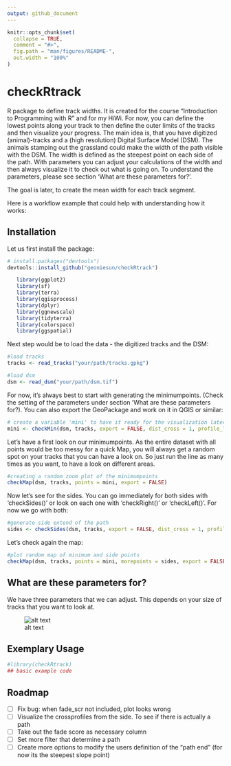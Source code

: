 ```yaml
---
output: github_document
---
```


<!-- README.md is generated from README.Rmd. Please edit that file -->

```r
knitr::opts_chunk$set(
  collapse = TRUE,
  comment = "#>",
  fig.path = "man/figures/README-",
  out.width = "100%"
)
```

# checkRtrack

<!-- badges: start -->
<!-- badges: end -->

R package to define track widths. It is created for the course "Introduction to Programming with R" and for my HiWi. 
For now, you can define the lowest points along your track to then define the outer limits of the tracks and then visualize your progress. 
The main idea is, that you have digitized (animal)-tracks and a (high resolution) Digital Surface Model (DSM). 
The animals stamping out the grassland could make the width of the path visible with the DSM. The width is defined as the steepest point on each side of the path. With parameters you can adjust your calculations of the width and then always visualize it to check out what is going on. To understand the parameters, please see section 'What are these parameters for?'.

The goal is later, to create the mean width for each track segment. 


Here is a workflow example that could help with understanding how it works:


## Installation

Let us first install the package:

``` r
# install.packages("devtools")
devtools::install_github("geoniesun/checkRtrack")

   library(ggplot2)
   library(sf)
   library(terra)
   library(qgisprocess)
   library(dplyr)
   library(ggnewscale)
   library(tidyterra)
   library(colorspace)
   library(ggspatial)
```

Next step would be to load the data - the digitized tracks and the DSM:


```r
#load tracks 
tracks <- read_tracks("your/path/tracks.gpkg")

#load dsm
dsm <- read_dsm("your/path/dsm.tif")

```
For now, it's always best to start with generating the minimumpoints. (Check the setting of the parameters under section 'What are these parameters for?). You can also export the GeoPackage and work on it in QGIS or similar:

```r
# create a variable 'mini' to have it ready for the visualization later
mini <- checkMin(dsm, tracks, export = FALSE, dist_cross = 1, profile_length = 1, dist_cross_points = 0.05, st_dev = 0.06)

```
Let's have a first look on our minimumpoints. As the entire dataset with all points would be too messy for a quick Map, you will always get a random spot on your tracks that you can have a look on. So just run the line as many times as you want, to have a look on different areas.

```r
#creating a random zoom plot of the minimumpoints
checkMap(dsm, tracks, points = mini, export = FALSE)

```
Now let's see for the sides. You can go immediately for both sides with 'checkSides()' or look on each one with 'checkRight()' or 'checkLeft()'. For now we go with both:

```r
#generate side extend of the path
sides <- checkSides(dsm, tracks, export = FALSE, dist_cross = 1, profile_length = 1, dist_cross_points = 0.05)
```
Let's check again the map:

```r
#plot random map of minimum and side points
checkMap(dsm, tracks, points = mini, morepoints = sides, export = FALSE)

```

## What are these parameters for?

We have three parameters that we can adjust. This depends on your size of tracks that you want to look at.

![alt text](https://github.com/geoniesun/checkRtrack/[main]/images/paramters.png?raw=true)


## Exemplary Usage



```r
#library(checkRtrack)
## basic example code
```

## Roadmap
- [ ]  Fix bug: when fade_scr not included, plot looks wrong
- [ ]  Visualize the crossprofiles from the side. To see if there is actually a path
- [ ]  Take out the fade score as necessary column
- [ ]  Set more filter that determine a path
- [ ]  Create more options to modify the users definition of the "path end" (for now its the steepest slope point)

